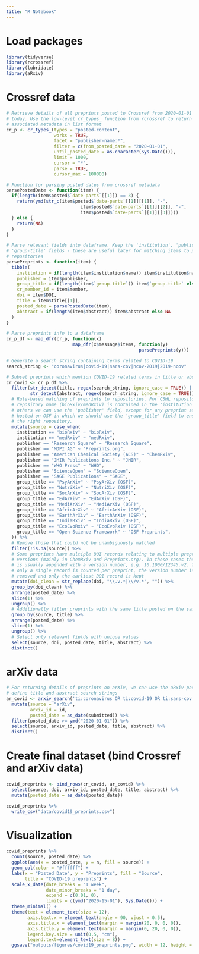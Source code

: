 ```yaml
---
title: "R Notebook"
---
```


# Load packages 

```r

library(tidyverse)
library(rcrossref)
library(lubridate)
library(aRxiv)

```

# Crossref data

```r

# Retrieve details of all preprints posted to Crossref from 2020-01-01 until
# today. Use the low-level cr_types_ function from rcrossref to return all
# associated metadata in list format
cr_p <- cr_types_(types = "posted-content",
                  works = TRUE, 
                  facet = "publisher-name:*", 
                  filter = c(from_posted_date = "2020-01-01", 
                  until_posted_date = as.character(Sys.Date())), 
                  limit = 1000, 
                  cursor = "*",
                  parse = TRUE,
                  cursor_max = 100000)

```

```r

# Function for parsing posted dates from crossref metadata
parsePostedDate <- function(item) {
  if(length(item$posted$`date-parts`[[1]]) == 3) {
    return(ymd(str_c(item$posted$`date-parts`[[1]][[1]], "-",
                            item$posted$`date-parts`[[1]][[2]], "-",
                            item$posted$`date-parts`[[1]][[3]])))
  } else {
    return(NA)
  }
}

# Parse relevant fields into dataframe. Keep the 'institution', 'publisher' and
# 'group-title' fields - these are useful later for matching items to preprint
# repositories
parsePreprints <- function(item) {
  tibble(
    institution = if(length(item$institution$name)) item$institution$name else NA,
    publisher = item$publisher,
    group_title = if(length(item$`group-title`)) item$`group-title` else NA,
    cr_member_id = item$member,
    doi = item$DOI,
    title = item$title[[1]],
    posted_date = parsePostedDate(item),
    abstract = if(length(item$abstract)) item$abstract else NA
  )
}

# Parse preprints info to a dataframe
cr_p_df <- map_dfr(cr_p, function(x) 
                         map_dfr(x$message$items, function(y)
                                                  parsePreprints(y)))

```

```r

# Generate a search string containing terms related to COVID-19
search_string <- "coronavirus|covid-19|sars-cov|ncov-2019|2019-ncov"

# Subset preprints which mention COVID-19 related terms in title or abstract 
cr_covid <- cr_p_df %>%
  filter(str_detect(title, regex(search_string, ignore_case = TRUE)) | 
         str_detect(abstract, regex(search_string, ignore_case = TRUE))) %>%
  # Rule-based matching of preprints to repositories. For CSHL repositories, the
  # repository name (bioRxiv/medRxiv) is contained in the 'institution' field. For
  # others we can use the 'publisher' field, except for any preprint servers 
  # hosted on OSF in which we should use the 'group_title' field to ensure we get
  # the right repository.
  mutate(source = case_when(
    institution == "bioRxiv" ~ "bioRxiv",
    institution == "medRxiv" ~ "medRxiv",
    publisher == "Research Square" ~ "Research Square",
    publisher == "MDPI AG" ~ "Preprints.org",
    publisher == "American Chemical Society (ACS)" ~ "ChemRxiv",
    publisher == "JMIR Publications Inc." ~ "JMIR",
    publisher == "WHO Press" ~ "WHO",
    publisher == "ScienceOpen" ~ "ScienceOpen",
    publisher == "SAGE Publications" ~ "SAGE",
    group_title == "PsyArXiv" ~ "PsyArXiv (OSF)",
    group_title == "NutriXiv" ~ "NutriXiv (OSF)",
    group_title == "SocArXiv" ~ "SocArXiv (OSF)",
    group_title == "EdArXiv" ~ "EdArXiv (OSF)",
    group_title == "MediArXiv" ~ "MediArXiv (OSF)",
    group_title == "AfricArXiv" ~ "AfricArXiv (OSF)",
    group_title == "EarthArXiv" ~ "EarthArXiv (OSF)",
    group_title == "IndiaRxiv" ~ "IndiaRxiv (OSF)",
    group_title == "EcoEvoRxiv" ~ "EcoEvoRxiv (OSF)",
    group_title == "Open Science Framework" ~ "OSF Preprints",
  )) %>%
  # Remove those that could not be unambiguously matched
  filter(!is.na(source)) %>%
  # Some preprints have multiple DOI records relating to multiple preprint
  # versions (mainly in ChemRxiv and Preprints.org). In these cases the DOI 
  # is usually appended with a version number, e.g. 10.1000/12345.v2. To ensure
  # only a single record is counted per preprint, the version number is
  # removed and only the earliest DOI record is kept
  mutate(doi_clean = str_replace(doi, "\\.v.*|\\/v.*", "")) %>%
  group_by(doi_clean) %>%
  arrange(posted_date) %>%
  slice(1) %>%
  ungroup() %>%
  # Additionally filter preprints with the same title posted on the same server
  group_by(source, title) %>%
  arrange(posted_date) %>%
  slice(1) %>%
  ungroup() %>%
  # Select only relevant fields with unique values
  select(source, doi, posted_date, title, abstract) %>%
  distinct()

```

# arXiv data

```r

# For returning details of preprints on arXiv, we can use the aRxiv package and
# define title and abstract search strings
ar_covid <- arxiv_search('ti:coronavirus OR ti:covid-19 OR ti:sars-cov OR ti:ncov-2019 OR ti:2019-ncov OR abs:coronavirus OR abs:covid-19 OR abs:sars-cov OR abs:ncov-2019 OR abs:2019-ncov', limit=10000) %>% 
  mutate(source = "arXiv",
         arxiv_id = id,
         posted_date = as_date(submitted)) %>%
  filter(posted_date >= ymd("2020-01-01")) %>%
  select(source, arxiv_id, posted_date, title, abstract) %>%
  distinct()

```

# Create final dataset (bind Crossref and arXiv data)

```r

covid_preprints <- bind_rows(cr_covid, ar_covid) %>%
  select(source, doi, arxiv_id, posted_date, title, abstract) %>%
  mutate(posted_date = as_date(posted_date)) 

covid_preprints %>%
  write_csv("data/covid19_preprints.csv")

```

# Visualization

```r

covid_preprints %>%
  count(source, posted_date) %>%
  ggplot(aes(x = posted_date, y = n, fill = source)) +
  geom_col(color = "#ffffff") +
  labs(x = "Posted Date", y = "Preprints", fill = "Source",
       title = "COVID-19 preprints") +
  scale_x_date(date_breaks = "1 week",
               date_minor_breaks = "1 day",
               expand = c(0.01, 0),
               limits = c(ymd("2020-15-01"), Sys.Date())) +
  theme_minimal() +
  theme(text = element_text(size = 12),
        axis.text.x = element_text(angle = 90, vjust = 0.5),
        axis.title.x = element_text(margin = margin(20, 0, 0, 0)),
        axis.title.y = element_text(margin = margin(0, 20, 0, 0)),
        legend.key.size = unit(0.5, "cm"),
        legend.text=element_text(size = 8)) +
  ggsave("outputs/figures/covid19_preprints.png", width = 12, height = 6)

```


